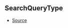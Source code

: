 ## SearchQueryType



- [Source](https://github.com/Androz2091/discord-player/blob/1a12f69/packages/discord-player/src/types/types.ts#L183)